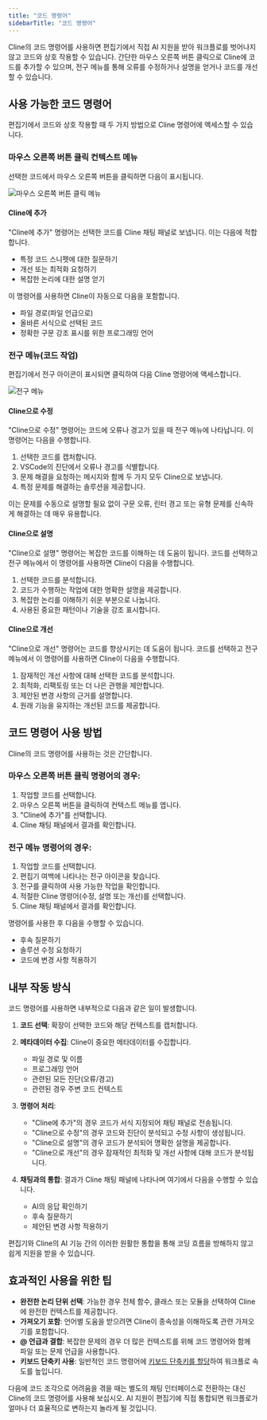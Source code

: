 ```yaml
---
title: "코드 명령어"
sidebarTitle: "코드 명령어"
---
```


Cline의 코드 명령어를 사용하면 편집기에서 직접 AI 지원을 받아 워크플로를 벗어나지 않고 코드와 상호 작용할 수 있습니다. 간단한 마우스 오른쪽 버튼 클릭으로 Cline에 코드를 추가할 수 있으며, 전구 메뉴를 통해 오류를 수정하거나 설명을 얻거나 코드를 개선할 수 있습니다.

## 사용 가능한 코드 명령어

편집기에서 코드와 상호 작용할 때 두 가지 방법으로 Cline 명령어에 액세스할 수 있습니다.

### 마우스 오른쪽 버튼 클릭 컨텍스트 메뉴

선택한 코드에서 마우스 오른쪽 버튼을 클릭하면 다음이 표시됩니다.

<Frame>
	<img src="https://storage.googleapis.com/cline_public_images/docs/assets/code-commands.png" alt="마우스 오른쪽 버튼 클릭 메뉴" />
</Frame>

#### Cline에 추가

"Cline에 추가" 명령어는 선택한 코드를 Cline 채팅 패널로 보냅니다. 이는 다음에 적합합니다.

-   특정 코드 스니펫에 대한 질문하기
-   개선 또는 최적화 요청하기
-   복잡한 논리에 대한 설명 얻기

이 명령어를 사용하면 Cline이 자동으로 다음을 포함합니다.

-   파일 경로(파일 언급으로)
-   올바른 서식으로 선택된 코드
-   정확한 구문 강조 표시를 위한 프로그래밍 언어

### 전구 메뉴(코드 작업)

편집기에서 전구 아이콘이 표시되면 클릭하여 다음 Cline 명령어에 액세스합니다.

<Frame>
	<img src="https://storage.googleapis.com/cline_public_images/docs/assets/lightbulb-actions.png" alt="전구 메뉴" />
</Frame>

#### Cline으로 수정

"Cline으로 수정" 명령어는 코드에 오류나 경고가 있을 때 전구 메뉴에 나타납니다. 이 명령어는 다음을 수행합니다.

1. 선택한 코드를 캡처합니다.
2. VSCode의 진단에서 오류나 경고를 식별합니다.
3. 문제 해결을 요청하는 메시지와 함께 두 가지 모두 Cline으로 보냅니다.
4. 특정 문제를 해결하는 솔루션을 제공합니다.

이는 문제를 수동으로 설명할 필요 없이 구문 오류, 린터 경고 또는 유형 문제를 신속하게 해결하는 데 매우 유용합니다.

#### Cline으로 설명

"Cline으로 설명" 명령어는 복잡한 코드를 이해하는 데 도움이 됩니다. 코드를 선택하고 전구 메뉴에서 이 명령어를 사용하면 Cline이 다음을 수행합니다.

1. 선택한 코드를 분석합니다.
2. 코드가 수행하는 작업에 대한 명확한 설명을 제공합니다.
3. 복잡한 논리를 이해하기 쉬운 부분으로 나눕니다.
4. 사용된 중요한 패턴이나 기술을 강조 표시합니다.

#### Cline으로 개선

"Cline으로 개선" 명령어는 코드를 향상시키는 데 도움이 됩니다. 코드를 선택하고 전구 메뉴에서 이 명령어를 사용하면 Cline이 다음을 수행합니다.

1. 잠재적인 개선 사항에 대해 선택한 코드를 분석합니다.
2. 최적화, 리팩토링 또는 더 나은 관행을 제안합니다.
3. 제안된 변경 사항의 근거를 설명합니다.
4. 원래 기능을 유지하는 개선된 코드를 제공합니다.

## 코드 명령어 사용 방법

Cline의 코드 명령어를 사용하는 것은 간단합니다.

### 마우스 오른쪽 버튼 클릭 명령어의 경우:

1. 작업할 코드를 선택합니다.
2. 마우스 오른쪽 버튼을 클릭하여 컨텍스트 메뉴를 엽니다.
3. "Cline에 추가"를 선택합니다.
4. Cline 채팅 패널에서 결과를 확인합니다.

### 전구 메뉴 명령어의 경우:

1. 작업할 코드를 선택합니다.
2. 편집기 여백에 나타나는 전구 아이콘을 찾습니다.
3. 전구를 클릭하여 사용 가능한 작업을 확인합니다.
4. 적절한 Cline 명령어(수정, 설명 또는 개선)를 선택합니다.
5. Cline 채팅 패널에서 결과를 확인합니다.

명령어를 사용한 후 다음을 수행할 수 있습니다.

-   후속 질문하기
-   솔루션 수정 요청하기
-   코드에 변경 사항 적용하기

## 내부 작동 방식

코드 명령어를 사용하면 내부적으로 다음과 같은 일이 발생합니다.

1. **코드 선택**: 확장이 선택한 코드와 해당 컨텍스트를 캡처합니다.
2. **메타데이터 수집**: Cline이 중요한 메타데이터를 수집합니다.

    - 파일 경로 및 이름
    - 프로그래밍 언어
    - 관련된 모든 진단(오류/경고)
    - 관련된 경우 주변 코드 컨텍스트

3. **명령어 처리**:

    - "Cline에 추가"의 경우 코드가 서식 지정되어 채팅 패널로 전송됩니다.
    - "Cline으로 수정"의 경우 코드와 진단이 분석되고 수정 사항이 생성됩니다.
    - "Cline으로 설명"의 경우 코드가 분석되어 명확한 설명을 제공합니다.
    - "Cline으로 개선"의 경우 잠재적인 최적화 및 개선 사항에 대해 코드가 분석됩니다.

4. **채팅과의 통합**: 결과가 Cline 채팅 패널에 나타나며 여기에서 다음을 수행할 수 있습니다.
    - AI의 응답 확인하기
    - 후속 질문하기
    - 제안된 변경 사항 적용하기

편집기와 Cline의 AI 기능 간의 이러한 원활한 통합을 통해 코딩 흐름을 방해하지 않고 쉽게 지원을 받을 수 있습니다.

## 효과적인 사용을 위한 팁

-   **완전한 논리 단위 선택**: 가능한 경우 전체 함수, 클래스 또는 모듈을 선택하여 Cline에 완전한 컨텍스트를 제공합니다.
-   **가져오기 포함**: 언어별 도움을 받으려면 Cline이 종속성을 이해하도록 관련 가져오기를 포함합니다.
-   **@ 언급과 결합**: 복잡한 문제의 경우 더 많은 컨텍스트를 위해 코드 명령어와 함께 파일 또는 문제 언급을 사용합니다.
-   **키보드 단축키 사용**: 일반적인 코드 명령어에 [키보드 단축키를 할당](/features/commands-and-shortcuts/keyboard-shortcuts)하여 워크플로 속도를 높입니다.

다음에 코드 조각으로 어려움을 겪을 때는 별도의 채팅 인터페이스로 전환하는 대신 Cline의 코드 명령어를 사용해 보십시오. AI 지원이 편집기에 직접 통합되면 워크플로가 얼마나 더 효율적으로 변하는지 놀라게 될 것입니다.
